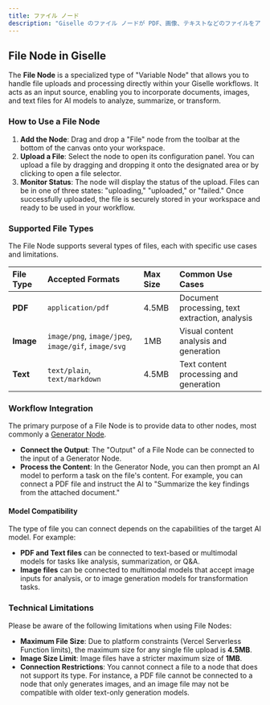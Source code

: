 ```yaml
---
title: ファイル ノード
description: "Giselle のファイル ノードが PDF、画像、テキストなどのファイルをアップロードし、AI ワークフローの入力として使用する方法を学びます。"
---
```


## File Node in Giselle

The **File Node** is a specialized type of "Variable Node" that allows you to handle file uploads and processing directly within your Giselle workflows. It acts as an input source, enabling you to incorporate documents, images, and text files for AI models to analyze, summarize, or transform.

### How to Use a File Node

1.  **Add the Node**: Drag and drop a "File" node from the toolbar at the bottom of the canvas onto your workspace.
2.  **Upload a File**: Select the node to open its configuration panel. You can upload a file by dragging and dropping it onto the designated area or by clicking to open a file selector.
3.  **Monitor Status**: The node will display the status of the upload. Files can be in one of three states: "uploading," "uploaded," or "failed." Once successfully uploaded, the file is securely stored in your workspace and ready to be used in your workflow.

### Supported File Types

The File Node supports several types of files, each with specific use cases and limitations.

| File Type | Accepted Formats                  | Max Size | Common Use Cases                               |
| :-------- | :-------------------------------- | :------- | :--------------------------------------------- |
| **PDF**   | `application/pdf`                 | 4.5MB    | Document processing, text extraction, analysis |
| **Image** | `image/png`, `image/jpeg`, `image/gif`, `image/svg` | 1MB      | Visual content analysis and generation         |
| **Text**  | `text/plain`, `text/markdown`     | 4.5MB    | Text content processing and generation         |

### Workflow Integration

The primary purpose of a File Node is to provide data to other nodes, most commonly a [Generator Node](/glossary/generator-node).

*   **Connect the Output**: The "Output" of a File Node can be connected to the input of a Generator Node.
*   **Process the Content**: In the Generator Node, you can then prompt an AI model to perform a task on the file's content. For example, you can connect a PDF file and instruct the AI to "Summarize the key findings from the attached document."

#### Model Compatibility

The type of file you can connect depends on the capabilities of the target AI model. For example:

*   **PDF and Text files** can be connected to text-based or multimodal models for tasks like analysis, summarization, or Q&A.
*   **Image files** can be connected to multimodal models that accept image inputs for analysis, or to image generation models for transformation tasks.

### Technical Limitations

Please be aware of the following limitations when using File Nodes:

*   **Maximum File Size**: Due to platform constraints (Vercel Serverless Function limits), the maximum size for any single file upload is **4.5MB**.
*   **Image Size Limit**: Image files have a stricter maximum size of **1MB**.
*   **Connection Restrictions**: You cannot connect a file to a node that does not support its type. For instance, a PDF file cannot be connected to a node that only generates images, and an image file may not be compatible with older text-only generation models.
